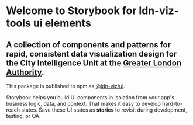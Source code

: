 
<Meta title="Ui/Introduction" />

# Welcome to Storybook for ldn-viz-tools ui elements

## A collection of components and patterns for rapid, consistent data visualization design for the City Intelligence Unit at the [Greater London Authority](https://www.london.gov.uk).

This package is published to npm as [@ldn-viz/ui](https://www.npmjs.com/package/@ldn-viz/ui).

Storybook helps you build UI components in isolation from your app's business logic, data, and context.
That makes it easy to develop hard-to-reach states. Save these UI states as **stories** to revisit during development, testing, or QA.
